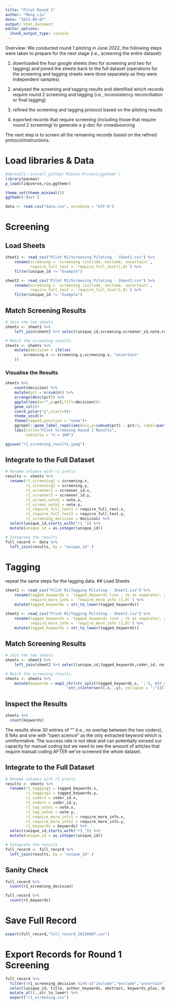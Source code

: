 ```yaml
---
title: "Pilot Round 1"
author: "Meng Liu"
date: "2022-09-07"
output: html_document
editor_options: 
  chunk_output_type: console
---
```


Overview:
We conducted round 1 piloting in June 2022, the following steps were taken to prepare for the next stage (i.e., screening the entire dataset):

1. downloaded the four google sheets (two for screening and two for tagging) and joined the sheets back to the full dataset (operations for the screening and tagging sheets were done separately as they were independent samples)

2. analysed the screening and tagging results and identified which records require round 2 screening and tagging (i.e., inconsistency reconciliation or final tagging)

3. refined the screening and tagging protocol based on the piloting results 

4. exported records that require screening (including those that require round 2 screening) to generate a g-doc for crowdsourcing

The next step is to screen all the remaining records based on the refined protocol/instructions. 

# Load libraries & Data
```r
#devtools::install_github('Mikata-Project/ggthemr')
library(pacman)
p_load(tidyverse,rio,ggthemr)

theme_set(theme_minimal())
ggthemr('dust')

data <- read.csv("data.csv", encoding = "UTF-8")
```

# Screening 
## Load Sheets
```r
sheet1 <- read_csv("Pilot R1/Screening Piloting - Sheet1.csv") %>% 
    rename(screening = `screening (include, exclude, uncertain)`,
           require_full_text = `require_full_text(1,0)`) %>% 
    filter(unique_id != "Example")

sheet2 <- read_csv("Pilot R1/Screening Piloting - Sheet2.csv") %>% 
    rename(screening = `screening (include, exclude, uncertain)`,
           require_full_text = `require_full_text(1,0)`) %>% 
    filter(unique_id != "Example")

```

## Match Screening Results
```r
# Join the two sheets
sheets <- sheet1 %>% 
    left_join(sheet2 %>% select(unique_id,screening,screener_id,note,require_full_text), by = "unique_id")

# Match the screening results
sheets <- sheets %>% 
    mutate(decision = ifelse(
        screening.x == screening.y,screening.x, "uncertain"
    ))
```

### Visualise the Results
```r

sheets %>% 
    count(decision) %>% 
    mutate(pct = n/sum(n)) %>% 
    arrange(desc(pct)) %>% 
    ggplot(aes(x="",y=pct,fill=decision))+
    geom_col()+
    coord_polar("y",start=0)+
    theme_void()+
    theme(legend.position = "none")+
    ggrepel::geom_label_repel(aes(x=1,y=cumsum(pct) - pct/2, label=paste(str_to_title(decision), scales::percent(pct))))+
    labs(title="Pilot Screening Round 1 Results",
         subtitle = "n = 100")

ggsave("r1_screening_results.jpeg")
```

## Integrate to the Full Dataset
```r
# Rename columns with r1 prefix
results <- sheets %>% 
  rename(r1_screening1 = screening.x,
         r1_screening2 = screening.y,
         r1_screener1 = screener_id.x,
         r1_screener2 = screener_id.y,
         r1_screen_note1 = note.x,
         r1_screen_note2 = note.y,
         r1_require_full_text1 = require_full_text.x,
         r1_require_full_text2 = require_full_text.y,
         r1_screening_decision = decision) %>% 
  select(unique_id,starts_with("r1_")) %>% 
  mutate(unique_id = as.integer(unique_id))

# Integrate the results
full_record <- data %>% 
  left_join(results, by = "unique_id" )

```

# Tagging
repeat the same steps for the tagging data.
## Load Sheets
```r
sheet1 <- read_csv("Pilot R1/Tagging Piloting - Sheet1.csv") %>% 
    rename(tagged_keywords = `tagged_keywords (use ; to as separator, all small caps)`,
           require_more_info = `require_more_info (1,0)`) %>% 
    mutate(tagged_keywords = str_to_lower(tagged_keywords))

sheet2 <- read_csv("Pilot R1/Tagging Piloting - Sheet2.csv") %>% 
    rename(tagged_keywords = `tagged_keywords (use ; to as separator, all small caps)`,
           require_more_info = `require_more_info (1,0)`) %>% 
    mutate(tagged_keywords = str_to_lower(tagged_keywords))

```

## Match Screening Results
```r
# Join the two sheets
sheets <- sheet1 %>% 
    left_join(sheet2 %>% select(unique_id,tagged_keywords,coder_id, note, require_more_info), by = "unique_id")

# Match the screening results
sheets <- sheets %>% 
    mutate(keywords = map2_chr(str_split(tagged_keywords.x, ';'), str_split(tagged_keywords.y, ';'), 
                           ~str_c(intersect(.x, .y), collapse = ";")))
```

## Inspect the Results 
```r
sheets %>% 
  count(keywords) 

```
The results show 30 entries of "" (i.e., no overlap between the two coders), 6 NAs and one with "open science" as the only extracted keyword which is uninformative. The success rate is not ideal and can potentially exceed our capacity for manual coding but we need to see the amount of articles that require manual coding AFTER we've screened the whole dataset. 

## Integrate to the Full Dataset 

```r
# Rename columns with r1 prefix
results <- sheets %>% 
  rename(r1_tagging1 = tagged_keywords.x,
         r1_tagging2 = tagged_keywords.y,
         r1_coder1 = coder_id.x,
         r1_coder2 = coder_id.y,
         r1_tag_note1 = note.x,
         r1_tag_note2 = note.y,
         r1_require_more_info1 = require_more_info.x,
         r1_require_more_info2 = require_more_info.y,
         r1_keywords = keywords) %>% 
  select(unique_id,starts_with("r1_")) %>% 
  mutate(unique_id = as.integer(unique_id))

# Integrate the results
full_record <- full_record %>% 
  left_join(results, by = "unique_id" )
```

## Sanity Check
```r
full_record %>% 
  count(r1_screening_decision)

full_record %>% 
  count(r1_keywords)
```

# Save Full Record
```r
export(full_record,"full_record_20220907.csv")
```


# Export Records for Round 1 Screening 
```r
full_record %>% 
  filter(!r1_screening_decision %in% c("include","exclude","uncertain")) %>% 
  select(unique_id, title, author_keywords, abstract, keywords_plus, doi) %>% 
  mutate_all(.,str_to_lower) %>% 
  export("r1_screening.csv")
```

